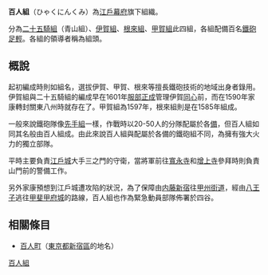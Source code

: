 '''百人組'''（ひゃくにんくみ）為[[江戶幕府|江戶幕府]]旗下組織。

分為[[二十五騎組|二十五騎組]]（青山組）、[[伊賀組|伊賀組]]、[[根來組|根來組]]、[[甲賀組|甲賀組]]此四組，各組配備百名[[足輕|鐵砲足輕]]。各組的領導者稱為組頭。

==概說==
起初編成時則如組名，選拔伊賀、甲賀、根來等擅長鐵砲技術的地域出身者錄用。伊賀組與二十五騎組的編成早在1601年[[服部正成|服部正成]]管理伊賀[[同心|同心]]前，而在1590年家康轉封關東八州時就存在了。甲賀組為1597年，根來組則是在1585年組成。

一般來說鐵砲隊像[[先手組|先手組]]一樣，作戰時以20-50人的分隊配屬於各[[備|備]]，但百人組如同其名般由百人組成。由此來說百人組與配屬於各備的鐵砲組不同，為擁有強大火力的獨立部隊。

平時主要負責[[江戶城|江戶城]]大手三之門的守衛，當將軍前往[[寬永寺|寬永寺]]和[[增上寺|增上寺]]參拜時則負責山門前的警備工作。

另外家康預想到江戶城遭攻陷的狀況，為了保障由[[内藤新宿|内藤新宿]]往[[甲州街道|甲州街道]]，經由[[八王子市|八王子]]逃往[[甲斐國|甲斐]][[甲府城|甲府城]]的路線，百人組也作為緊急動員部隊佈署於四谷。

==相關條目==
*[[百人町|百人町]]（[[東京都|東京都]][[新宿區|新宿區]]的地名）

[[Category:百人組|]]